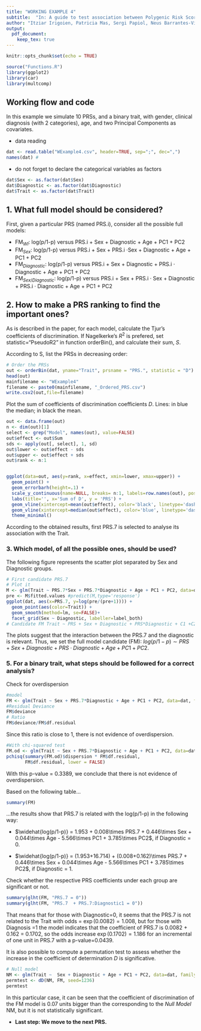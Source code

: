 ```yaml
---
title: "WORKING EXAMPLE 4"
subtitle:  "In: A guide to test association between Polygenic Risk Scores and psychological and psychiatric traits: practical examples"
author: "Itziar Irigoien, Patricia Mas, Sergi Papiol, Neus Barrantes-Vidal, Araceli Rosa, and Concepción Arenas"
output:
  pdf_document:
    keep_tex: true
---
```



```r
knitr::opts_chunk$set(echo = TRUE)
```

```r
source("Functions.R")
library(ggplot2)
library(car)
library(multcomp)
```


## Working flow and code

In this example we simulate 10 PRSs, and a binary trait, with gender, clinical diagnosis (with 2 categories), age, and two Principal Components as covariates. 

- data reading
```r
dat <- read.table("WExample4.csv", header=TRUE, sep=";", dec=",")
names(dat) #
```

\bigskip

- do not forget to declare the categorical variables as factors
```r
dat$Sex <- as.factor(dat$Sex)
dat$Diagnostic <- as.factor(dat$Diagnostic)
dat$Trait <- as.factor(dat$Trait)
```

## 1.	What full model should be considered?

First, given a particular PRS (named PRS.i), consider all the possible full models:


- FM$_{WI}$: log(p/1-p) versus PRS.i + Sex + Diagnostic + Age + PC1 + PC2
- FM$_{Sex}$: log(p/1-p) versus PRS.i + Sex + PRS.i ·Sex + Diagnostic + Age + PC1 + PC2
- FM$_{Diagnostic}$: log(p/1-p) versus PRS.i + Sex + Diagnostic +    PRS.i · Diagnostic + Age + PC1 + PC2
- FM$_{Sex/Diagnostic}$: log(p/1-p) versus PRS.i + Sex + PRS.i · Sex + Diagnostic + PRS.i · Diagnostic + Age + PC1 + PC2

## 2. How to make a PRS ranking to find the important ones?

As is described in the paper, for each model, calculate the Tjur's coefficients of discrimination. If Nagelkerke's $R^2$ is prefered, set statistic="PseudoR2" in function  orderBin(), and calculate their sum, $S$. 

According to S, list the PRSs in decreasing order:
```r
# Order the PRSs
out <- orderBin(dat, yname="Trait", prsname = "PRS.", statistic = "D")
head(out)
mainfilename <- "WExample4"
filename <- paste0(mainfilename, "_Ordered_PRS.csv")
write.csv2(out,file=filename)
```

Plot the sum of coefficients of discrimination coefficients  $D$. Lines: in blue the median; in black the mean.
```r
out <- data.frame(out) 
n <- dim(out)[1]
select <- grep("Model", names(out), value=FALSE)
out$effect <- out$Sum
sds <- apply(out[, select], 1, sd)
out$lower <- out$effect - sds
out$upper <- out$effect + sds
out$rank <- n:1


ggplot(data=out, aes(y=rank, x=effect, xmin=lower, xmax=upper)) +
  geom_point() +
  geom_errorbarh(height=.1) +
  scale_y_continuous(name=NULL, breaks= n:1, labels=row.names(out), position="right") +
  labs(title='', x='Sum of D', y = 'PRS') +
  geom_vline(xintercept=mean(out$effect), color='black', linetype='dashed') +
  geom_vline(xintercept=median(out$effect), color='blue', linetype='dashed') +
  theme_minimal()

```

According to the obtained results, first PRS.7 is selected to analyse its association with the Trait.

### 3. Which model, of all the possible ones, should be used?

The following figure represents the scatter plot separated by Sex and Diagnostic groups.
```r
# First candidate PRS.7
# Plot it
M <- glm(Trait ~ PRS.7*Sex + PRS.7*Diagnostic + Age + PC1 + PC2, data=dat, family=binomial())
pre <- M$fitted.values #predict(M,type='response')   
ggplot(dat, aes(x=PRS.7, y=log(pre/(pre+1)))) +
  geom_point(aes(color=Trait)) +
  geom_smooth(method=lm, se=FALSE)+
  facet_grid(Sex ~ Diagnostic, labeller=label_both)
# Candidate FM Trait ~ PRS + Sex + Diagnostic + PRS*Diagnostic + C1 +C2
```

The plots suggest that the interaction between the PRS.7 and the diagnostic is relevant. Thus, we set the full model candidate (FM): $log(p/1-p) \sim PRS + Sex + Diagnostic + PRS \cdot Diagnostic + Age + PC1 +PC2$.

### 5.	For a binary trait, what steps should be followed for a correct analysis?

Check for overdispersion
```r
#model
FM <- glm(Trait ~ Sex + PRS.7*Diagnostic + Age + PC1 + PC2, data=dat, family=binomial())
#Residual Deviance
FM$deviance
# Ratio 
FM$deviance/FM$df.residual

```

Since this ratio is close to 1, there is not evidence of overdispersion.

```r
#With chi-squared test
FM.od <- glm(Trait ~ Sex + PRS.7*Diagnostic + Age + PC1 + PC2, data=dat, family=quasibinomial())
pchisq(summary(FM.od)$dispersion * FM$df.residual,
       FM$df.residual, lower = FALSE)
```

With this p-value = 0.3389, we conclude that there is not evidence of overdispersion.

Based on the following table...
```r
summary(FM)
```

...the results show that PRS.7 is related with the log(p/1-p) in the following way:

  - $\widehat{log(p/1-p)} = 1.953 + 0.008\times PRS.7 + 0.446\times Sex + 0.044\times Age - 5.566\times PC1 + 3.785\times PC2$, if Diagnostic = 0.
  
  - $\widehat{log(p/1-p)} = (1.953+16.714) + (0.008+0.162)\times PRS.7 + 0.446\times Sex + 0.044\times Age - 5.566\times PC1 + 3.785\times PC2$, if Diagnostic = 1.


Check whether the respective PRS coefficients under each group are significant or not.
```r
summary(glht(FM, "PRS.7 = 0"))
summary(glht(FM, "PRS.7  + PRS.7:Diagnostic1 = 0"))
```

That means that for those with Diagnostic=0, it seems that the PRS.7 is not related to the Trait with odds = $\exp(0.0082) = 1.008$, but for those with Diagnosis =1 the model indicates that the coefficient of PRS.7 is 0.0082 + 0.162 = 0.1702, so the odds increase $\exp(0.1702) = 1.186$ for an incremental of one unit in PRS.7 with a p-value=0.0439.


It is also possible to compute a permutation test to assess whether the increase in the coefficient of determination $D$ is significative.
```r
# Null model
NM <- glm(Trait ~  Sex + Diagnostic + Age + PC1 + PC2, data=dat, family=binomial() )
permtest <- dD(NM, FM, seed=1236)
permtest
```

In this particular case, it can be seen that the coefficient of discrimination of the FM model is 0.07 units bigger than the corresponding to the *Null Model* NM, but it is not statistically significant.

- **Last step: We move to the next PRS.**
